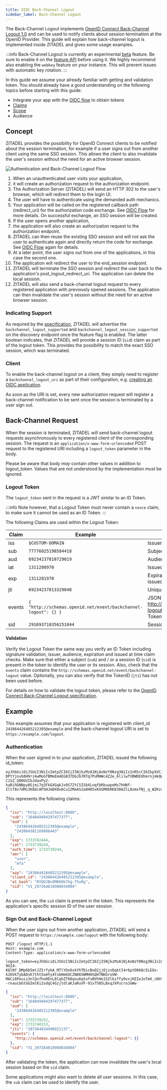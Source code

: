 ```yaml
---
title: OIDC Back-Channel Logout
sidebar_label: Back-Channel Logout
---
```


The Back-Channel Logout implements [OpenID Connect Back-Channel Logout 1.0](https://openid.net/specs/openid-connect-backchannel-1_0.html)
and can be used to notify clients about session termination at the OpenID Provider. This guide will explain how
back-channel logout is implemented inside ZITADEL and gives some usage examples.

:::info
Back-Channel Logout is currently an experimental [beta](/docs/support/software-release-cycles-support#beta) feature.
Be sure to enable it on the [feature API](#feature-api) before using it.
We highly recommend also enabling the `webkey` feature on your instance. This will prevent issues with automatic key rotation.
:::

In this guide we assume your already familiar with getting and validation token. You should already have a good
understanding on the following topics before starting with this guide:

- Integrate your app with the [OIDC flow](/docs/guides/integrate/login/oidc/login-users) to obtain tokens
- [Claims](/docs/apis/openidoauth/claims)
- [Scope](/docs/apis/openidoauth/scopes)
- Audience

## Concept

ZITADEL provides the possibility for OpenID Connect clients to be notified about the session termination, for example
if a user signs out from another client using the same SSO session.
This allows the client to also invalidate the user's session without the need for an active browser session.

![Authentication and Back-Channel Logout Flow](/img/guides/back-channel-logout/back-channel-logout-flow.png)

1. When an unauthenticated user visits your application,
2. it will create an authorization request to the authorization endpoint.
3. The Authorization Server (ZITADEL) will send an HTTP 302 to the user's browser, which will redirect them to the login UI.
4. The user will have to authenticate using the demanded auth mechanics.
5. Your application will be called on the registered callback path (redirect_uri) for the authorization code exchange.
See [OIDC Flow](/docs/guides/integrate/login/oidc/login-users) for more details.
On successful exchange, an SSO session will be created.
6. If the user opens another application,
7. the application will also create an authorization request to the authorization endpoint.
8. ZITADEL can then reuse the existing SSO session and will not ask the user to authenticate again and directly return the code for exchange.
See [OIDC Flow](/docs/guides/integrate/login/oidc/login-users) again for details.
9. At a later point, the user signs out from one of the applications, in this case the second one.
10. The application will redirect the user to the end_session endpoint.
11. ZITADEL will terminate the SSO session and redirect the user back to the application's post_logout_redirect_uri.
The application can delete the local session.
12. ZITADEL will also send a back-channel logout request to every registered application with previously opened sessions.
The application can then invalidate the user's session without the need for an active browser session.

### Indicating Support

As required by the [specification](https://openid.net/specs/openid-connect-backchannel-1_0.html#BCSupport), ZITADEL
will advertise the `backchannel_logout_supported` and `backchannel_logout_session_supported`
on the discovery endpoint once the feature flag is enabled.
The latter boolean indicates, that ZITADEL will provide a session ID (`sid`) claim as part of the logout token. This
provides the possibility to match the exact SSO session, which was terminated.

### Client

To enable the back-channel logout on a client, they simply need to register a `backchannel_logout_uri` as part of their
configuration, e.g. [creating an OIDC application](https://zitadel.com/docs/apis/resources/mgmt/management-service-add-oidc-app).

As soon as the URI is set, every new authorization request will register a back-channel notification to be sent once
the session is terminated by a user sign out.

## Back-Channel Request

When the session is terminated, ZITADEL will send back-channel logout requests asynchronously to every registered
client of the corresponding session.
The request is an `application/x-www-form-urlencoded` POST request to the registered URI including a `logout_token`
parameter in the body.

Please be aware that body *may* contain other values in addition to logout_token. Values that are not understood by the
implementation *must* be ignored.

### Logout Token

The `logout_token` sent in the request is a JWT similar to an ID Token.

:::info
Note however, that a Logout Token must never contain a `nonce` claim, to make sure it cannot be used as an ID Token.
:::

The following Claims are used within the Logout Token:

| Claim  | Example                                                        | Description                                                                                                                          |
|--------|----------------------------------------------------------------|--------------------------------------------------------------------------------------------------------------------------------------|
| iss    | `$CUSTOM-DOMAIN`                                               | Issuer Identifier                                                                                                                    |
| sub    | `77776025198584418`                                            | Subject Identifier (the user who signed out)                                                                                         |
| aud    | `69234237810729019`                                            | Audience(s), will always contain your client_id                                                                                      |
| iat    | `1311280970`                                                   | Issued at time                                                                                                                       |
| exp    | `1311281970`                                                   | Expiration time (by default 15min after the issued at time)                                                                          |
| jti    | `69234237813329048`                                            | Unique identifier for the token                                                                                                      |
| events | `{ "http://schemas.openid.net/event/backchannel-logout": {} }` | JSON object, which always contains http://schemas.openid.net/event/backchannel-logout. This declares that the JWT is a Logout Token. |
| sid    | `291693710356251044`                                           | Session ID - String identifier for a Session.                                                                                        |

#### Validation

Verify the Logout Token the same way you verify an ID Token including signature validation, issuer, audience, expiration and issued at time claim checks.
Make sure that either a subject (`sub`) and / or a session ID (`sid`) is present in the token to identify the user or its session.
Also, check that the `events` claim contains the `http://schemas.openid.net/event/backchannel-logout` value.
Optionally, you can also verify that the TokenID (`jti`) has not been used before.

For details on how to validate the logout token, please refer to the [OpenID Connect Back-Channel Logout specification](https://openid.net/specs/openid-connect-backchannel-1_0.html#Validation).

## Example

This example assumes that your application is registered with client_id `243864426485212395@example` and the back-channel logout
URI is set to `https://example.com/logout`.

### Authentication

When the user signed in to your application, ZITADEL issued the following id_token:
```
eyJhbGciOiJSUzI1NiIsImtpZCI6IjI5NjkzMzA1NjAxNzY0Nzg3NiIsInR5cCI6IkpXVCJ9.eyJpc3MiOiJodHRwOi8vbG9jYWxob3N0OjgwODAiLCJzdWIiOiIxNjQ4NDk0OTQyOTc0NzczNzciLCJhdWQiOlsiMjQzODY0NDI2NDg1MjEyMzk1QGV4YW1wbGUiLCIyNDM4NjQzODExNjk4ODY0NDMiXSwiZXhwIjoxNzMzNzgyNDQ0LCJpYXQiOjE3MzM3MzkyNDQsImF1dGhfdGltZSI6MTczMzczOTI0NCwiYW1yIjpbInVzZXIiLCJtZmEiXSwiYXpwIjoiMjQzODY0NDI2NDg1MjEyMzk1QGV4YW1wbGUiLCJjbGllbnRfaWQiOiIyNDM4NjQ0MjY0ODUyMTIzOTVAZXhhbXBsZSIsImF0X2hhc2giOiJSWVFPSkJuT01LS0hrN1VnLWY1eFJnIiwic2lkIjoiVjFfMjk3MzY0ODE4OTgwMDM0MDA0In0K.lZxHE_Z4tiaDQE-DPtYjnvb0H9rz4wMoGfBMeEm4EG837DGJb7RTq7PuMHWc4Z2e_6lilwfVBWDEOhmrnjmkQwDVxInbbJfN0NiWgeqoW-C1SZ_G00UVIbJdaxPy2-haRihDNNpy0Gjmi7q3FkGXGqkJx9S7ZtC5ISbXLnqfbRbuapoMs7hHNf-Iltf8v7dMs3K8dcAPSHJm0X0x6Cu1ZMeAS2a6H05xKXGM0bRK830AZlL8xmxTNj_q_WZKzxz304XrRNHvYRcHKmJqURSHvRNUR38QeNaiKzINlV2sVvPEY6Dru_PHSPNFu7YLWiUi34VUla6VTxy9ctI_BtI4nw
```

This represents the following claims:
```json
{
  "iss": "http://localhost:8080",
  "sub": "164849494297477377",
  "aud": [
    "243864426485212395@example",
    "243864381169886443"
  ],
  "exp": 1733782444,
  "iat": 1733739244,
  "auth_time": 1733739244,
  "amr": [
    "user",
    "mfa"
  ],
  "azp": "243864426485212395@example",
  "client_id": "243864426485212395@example",
  "at_hash": "RYQOJBnOMKKHk7Ug-f5xRg",
  "sid": "V1_297364818980034004"
}
```

As you can see, the `sid` claim is present in the token. This represents the application's specific session ID of the
user session.


### Sign Out and Back-Channel Logout

When the user signs out from another application, ZITADEL will send a POST request to `https://example.com/logout` with
the following body:

```http
POST /logout HTTP/1.1
Host: example.com
Content-Type: application/x-www-form-urlencoded

logout_token=eyJhbGciOiJSUzI1NiIsImtpZCI6IjI5NjkzMzA1NjAxNzY0Nzg3NiIsInR5cCI6IkpXVCJ9.eyJpc3MiOiJodHRwOi8vbG9jYWxob3N0OjgwODAiLCJzdWIiOiIxNjQ4NDk0OTQyOTc0NzczNzciLCJhdWQiOlsiMjQzODY0NDI2NDg1MjEyMzk1QGV4YW1wbGUiXSwiaWF0IjoxNzMzNzM5MjUyLCJleHAiOjE3MzM3NDAxNTMsImp0aSI6IjI5NzM2NDgzNDQ5ODkyMTEzNyIsImV2ZW50cyI6eyJodHRwOi8vc2NoZW1hcy5vcGVuaWQubmV0L2V2ZW50L2JhY2tjaGFubmVsLWxvZ291dCI6e319LCJzaWQiOiJWMV8yOTczNjQ4MTg5ODAwMzQwMDQifQo.ELOPuS61fy8GgCKEtru5df4-9GI4-KQlNf_DMp6b5mtJZIrfykA_M7lYOxOskYhTDicBoQ2jjOjzsDqktI4r6ptD068c5LEOx-k2OVk7ybADsK7tht5omYy4tsbHmkDCZN065WMH0SQH7NKGroVW-MACi6Peuiz3nlQsfho0EnLECqhZT60qxu6qtofvBVhHe15Zlkzffy0vxjKEIeJoTmX_cNVsHlrC_n1vTqZStBrkqu3_rwZxZuynX47vf7_kj_kKhJ3TffRF561n1AP5xnhZ9i--rnaucbGtGGImlKi2sdqC4GzjtdlaKJaRuVF-91x758SLBxqJXPucroJoWw
```

```json
{
  "iss": "http://localhost:8080",
  "sub": "164849494297477377",
  "aud": [
    "243864426485212395@example"
  ],
  "iat": 1733739252,
  "exp": 1733740153,
  "jti": "297364834498921137",
  "events": {
    "http://schemas.openid.net/event/backchannel-logout": {}
  },
  "sid": "V1_297364818980034004"
}
```

After validating the token, the application can now invalidate the user's local session based on the `sid` claim.

Some applications might also want to delete all user sessions. In this case, the `sub` claim can be used to identify the user.

